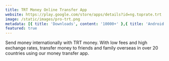 ```yaml
---
title: TRT Money Online Transfer App
website: https://play.google.com/store/apps/details?id=ng.toprate.trt
image: /static/images/pro-trt.png
metadata: [{ title: 'Downloads', content: '10000+' },{ title: 'Android', content: 'Yes' },{ title: 'iOS', content: 'Yes' }]
featured: true
---
```


Send money internationally with TRT money. With low fees and high exchange rates, transfer money to friends and family overseas in over 20 countries using our money transfer app.